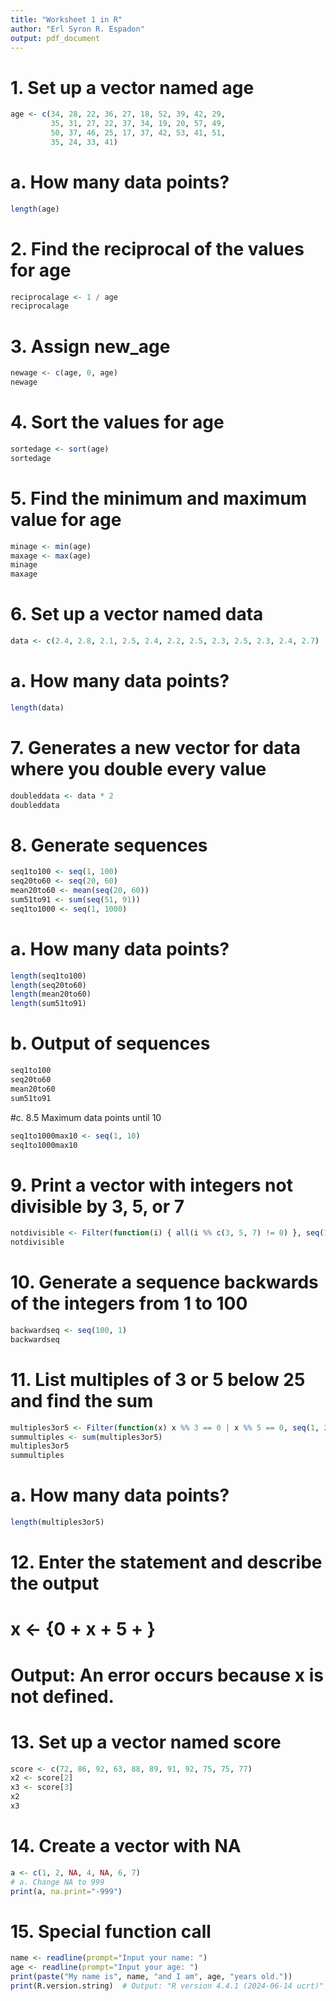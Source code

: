 ```yaml
---
title: "Worksheet 1 in R"
author: "Erl Syron R. Espadon"
output: pdf_document
---
```


# 1. Set up a vector named age
```r
age <- c(34, 28, 22, 36, 27, 18, 52, 39, 42, 29,
         35, 31, 27, 22, 37, 34, 19, 20, 57, 49,
         50, 37, 46, 25, 17, 37, 42, 53, 41, 51,
         35, 24, 33, 41)
```

# a. How many data points?
```r
length(age)
```
  
# 2. Find the reciprocal of the values for age
```r
reciprocalage <- 1 / age
reciprocalage 
```
 

# 3. Assign new_age
```r
newage <- c(age, 0, age)
newage  
```


# 4. Sort the values for age
```r
sortedage <- sort(age)
sortedage
```


# 5. Find the minimum and maximum value for age
```r
minage <- min(age)
maxage <- max(age)
minage
maxage 
```
 

# 6. Set up a vector named data
```r
data <- c(2.4, 2.8, 2.1, 2.5, 2.4, 2.2, 2.5, 2.3, 2.5, 2.3, 2.4, 2.7)
```


# a. How many data points?
```r
length(data)
```
  

# 7. Generates a new vector for data where you double every value
```r
doubleddata <- data * 2
doubleddata 
```
 

# 8. Generate sequences
```r
seq1to100 <- seq(1, 100)
seq20to60 <- seq(20, 60)  
mean20to60 <- mean(seq(20, 60))  
sum51to91 <- sum(seq(51, 91))  
seq1to1000 <- seq(1, 1000) 
```


# a. How many data points?
```r
length(seq1to100)  
length(seq20to60)  
length(mean20to60) 
length(sum51to91)
```
    

# b. Output of sequences
```r
seq1to100
seq20to60 
mean20to60  
sum51to91 
```



#c. 8.5 Maximum data points until 10
```r
seq1to1000max10 <- seq(1, 10)
seq1to1000max10
```
  

# 9. Print a vector with integers not divisible by 3, 5, or 7
```r
notdivisible <- Filter(function(i) { all(i %% c(3, 5, 7) != 0) }, seq(1, 100))
notdivisible 
```

# 10. Generate a sequence backwards of the integers from 1 to 100
```r
backwardseq <- seq(100, 1)
backwardseq
```
  
# 11. List multiples of 3 or 5 below 25 and find the sum
```r
multiples3or5 <- Filter(function(x) x %% 3 == 0 | x %% 5 == 0, seq(1, 24))
summultiples <- sum(multiples3or5)
multiples3or5  
summultiples
```
    

# a. How many data points?
```r
length(multiples3or5)
```
  

# 12. Enter the statement and describe the output
# x <- {0 + x + 5 + } 
# Output: An error occurs because x is not defined.

# 13. Set up a vector named score
```r
score <- c(72, 86, 92, 63, 88, 89, 91, 92, 75, 75, 77)
x2 <- score[2] 
x3 <- score[3]  
x2
x3
```


# 14. Create a vector with NA
```r
a <- c(1, 2, NA, 4, NA, 6, 7)
# a. Change NA to 999
print(a, na.print="-999")
```

# 15. Special function call
```r
name <- readline(prompt="Input your name: ")
age <- readline(prompt="Input your age: ")
print(paste("My name is", name, "and I am", age, "years old."))
print(R.version.string)  # Output: "R version 4.4.1 (2024-06-14 ucrt)"
```